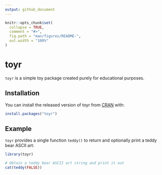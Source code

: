 ```yaml
---
output: github_document
---
```


<!-- README.md is generated from README.Rmd. Please edit that file -->

```r
knitr::opts_chunk$set(
  collapse = TRUE,
  comment = "#>",
  fig.path = "man/figures/README-",
  out.width = "100%"
)
```

# toyr

<!-- badges: start -->
<!-- badges: end -->

`toyr` is a simple toy package created purely for educational purposes.

## Installation

You can install the released version of toyr from [CRAN](https://CRAN.R-project.org) with:

``` r
install.packages("toyr")
```

## Example

`toyr` provides a single function `teddy()` to return and optionally print a teddy bear ASCII art:

```r
library(toyr)

# Obtain a teddy bear ASCII art string and print it out
cat(teddy(FALSE))
```

